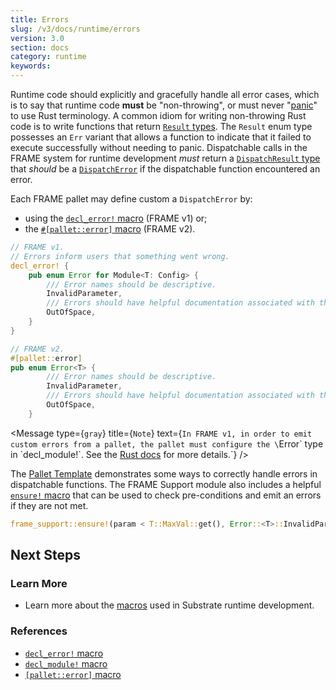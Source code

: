 ```yaml
---
title: Errors
slug: /v3/docs/runtime/errors
version: 3.0 
section: docs
category: runtime
keywords:
---
```


Runtime code should explicitly and gracefully handle all error cases, which is to say that runtime
code **must** be "non-throwing", or must never
"[panic](https://doc.rust-lang.org/book/ch09-03-to-panic-or-not-to-panic.html)" to use Rust
terminology. A common idiom for writing non-throwing Rust code is to write functions that return
[`Result` types](/rustdocs/latest/frame_support/dispatch/result/enum.Result.html).
The `Result` enum type possesses an `Err` variant that allows a function to indicate that it failed
to execute successfully without needing to panic. Dispatchable calls in the FRAME system for runtime
development _must_ return a
[`DispatchResult` type](/rustdocs/latest/frame_support/dispatch/type.DispatchResult.html)
that _should_ be a
[`DispatchError`](/rustdocs/latest/frame_support/dispatch/enum.DispatchError.html)
if the dispatchable function encountered an error.

Each FRAME pallet may define custom a `DispatchError` by:

- using
  the [`decl_error!` macro](../macros#decl_error) (FRAME v1) or;
- the [`#[pallet::error]` macro](../macros#palleterror) (FRAME v2).

```rust
// FRAME v1.
// Errors inform users that something went wrong.
decl_error! {
	pub enum Error for Module<T: Config> {
		/// Error names should be descriptive.
		InvalidParameter,
		/// Errors should have helpful documentation associated with them.
		OutOfSpace,
	}
}

// FRAME v2.
#[pallet::error]
pub enum Error<T> {
		/// Error names should be descriptive.
		InvalidParameter,
		/// Errors should have helpful documentation associated with them.
		OutOfSpace,
	}

```

<Message
  type={`gray`}
  title={`Note`}
  text={`In FRAME v1, in order to emit custom errors from a pallet, the pallet must
  configure the \`Error\` type in \`decl_module!\`. See the [Rust docs](/rustdocs/latest/frame_support/macro.decl_error.html#usage) for more details.`}
/>

The
[Pallet Template](https://github.com/substrate-developer-hub/substrate-pallet-template/blob/master/src/lib.rs)
demonstrates some ways to correctly handle errors in dispatchable functions. The FRAME Support
module also includes a helpful
[`ensure!` macro](/rustdocs/latest/frame_support/macro.ensure.html) that can be
used to check pre-conditions and emit an errors if they are not met.

```rust
frame_support::ensure!(param < T::MaxVal::get(), Error::<T>::InvalidParameter);
```

## Next Steps

### Learn More

- Learn more about the [macros](../macros) used in Substrate runtime development.

### References

- [`decl_error!` macro](/rustdocs/latest/frame_support/macro.decl_error.html)
- [`decl_module!` macro](/rustdocs/latest/frame_support/macro.decl_module.html)
- [`[pallet::error]` macro](/rustdocs/latest/frame_support/attr.pallet.html#error-palleterror-optional)

